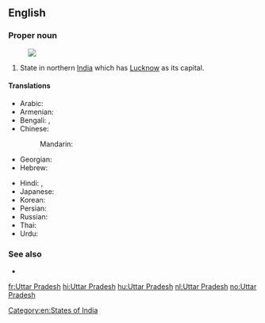 ==English==
{{wikipedia}}

===Proper noun===
{{en-proper noun|sg=[[Uttar]] [[Pradesh]]}}
[[Image:Uttar Pradesh in India (disputed hatched).svg|thumb|]]
# State in northern [[India]] which has [[Lucknow]] as its capital.

====Translations====
{{trans-top|state}}
* Arabic: {{t|ar|أتر برديش|m|tr='uttar bradiish}}
* Armenian: {{t-|hy|Ուտտար Պրադեշ|tr=Uttar Pradeš}}
* Bengali: {{t|bn|উত্তরপ্রদেশ|sc=Beng}}, {{t|bn|উত্তর প্রদেশ|sc=Beng}}
* Chinese:
*: Mandarin: {{t|cmn|北方邦|tr=Běifāng-bāng|sc=Hani}}
* Georgian: {{t|ka|უტარ-პრადეში|sc=Geor|xs=Georgian}}
* Hebrew: {{t|he|אוטר פראדש}}
{{trans-mid}}
* Hindi: {{t+|hi|उत्तर प्रदेश|tr=uttar pradeś|xs=Hindi}}, {{qualifier|abbreviation}} {{t|hi|उ॰ प्र॰|sc=Deva}}
* Japanese: {{t|ja|ウッタル・プラデーシュ|tr=Uttaru-Puradēshu}}
* Korean: {{t|ko|우타르프라데시|tr=Utareupeuradesi|sc=Hang}}
* Persian: {{t|fa|اوتار پرادش|xs=Persian}}
* Russian: {{t|ru|Уттар-Прадеш|m|tr=Uttár-Pradéš}}
* Thai: {{t|th|รัฐอุตตรประเทศ}}
* Urdu: {{t|ur|اتر پردیش|tr=uttar pradeś|xs=Urdu}}
{{trans-bottom}}

===See also===
* {{list|en|states of India}}

[[Category:en:States of India]]

[[fr:Uttar Pradesh]]
[[hi:Uttar Pradesh]]
[[hu:Uttar Pradesh]]
[[nl:Uttar Pradesh]]
[[no:Uttar Pradesh]]